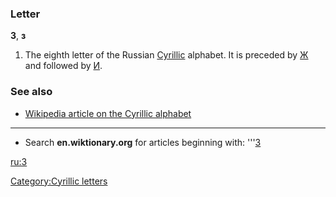 ===Letter===
'''З''', '''з'''

#The eighth letter of the Russian [[Cyrillic]] alphabet. It is preceded by [[Ж]] and followed by [[И]].

===See also===
*[[w:Cyrillic alphabet|Wikipedia article on the Cyrillic alphabet]]

----

*Search '''en.wiktionary.org''' for articles beginning with: '''[http://wiktionary.org/w/wiki.phtml?title=Special:Allpages&from=З З]

[[ru:З]]
[[Category:Cyrillic letters]]